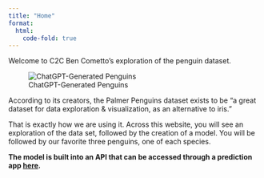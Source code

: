 ```yaml
---
title: "Home"
format:
  html:
    code-fold: true
---
```


Welcome to C2C Ben Cometto's exploration of the penguin dataset.

![ChatGPT-Generated Penguins](gpt-penguins1.png)

According to its creators, the Palmer Penguins dataset exists to be "a great dataset for data exploration & visualization, as an alternative to iris."  

That is exactly how we are using it.  Across this website, you will see an exploration of the data set, followed by the creation of a model.  You will be followed by our favorite three penguins, one of each species.

**The model is built into an API that can be accessed through a prediction app [here](https://{{< var apphost >}}:{{< var appport >}}){target="_blank"}.**